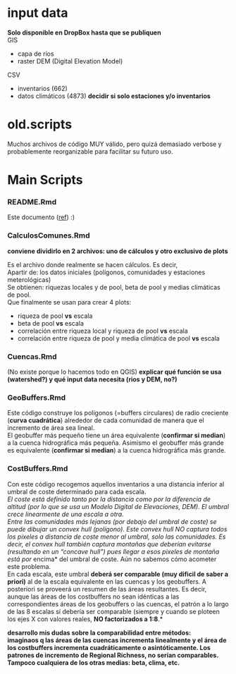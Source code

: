 # input data
**Solo disponible en DropBox hasta que se publiquen**  
GIS  

- capa de ríos
- raster DEM (Digital Elevation Model)

CSV  

- inventarios (662)
- datos climáticos (4873) **decidir si solo estaciones y/o inventarios**

# old.scripts
Muchos archivos de código MUY válido, pero quizá demasiado verbose y probablemente reorganizable para facilitar su futuro uso.

# Main Scripts
### README.Rmd
Este documento ([ref](https://imgs.xkcd.com/comics/self_description.png)) :)

### CalculosComunes.Rmd
**conviene dividirlo en 2 archivos: uno de cálculos y otro exclusivo de plots**  

Es el archivo donde realmente se hacen cálculos. Es decir,  
Apartir de: los datos iniciales (polígonos, comunidades y estaciones meterológicas)  
Se obtienen: riquezas locales y de pool, beta de pool y medias climáticas de pool.  
Que finalmente se usan para crear 4 plots:

- riqueza de pool **vs** escala
- beta de pool **vs** escala
- correlación entre riqueza local y riqueza de pool **vs** escala
- correlación entre riqueza de pool y media climática de pool **vs** escala

### Cuencas.Rmd
(No existe porque lo hacemos todo en QGIS)
**explicar qué función se usa (watershed?) y qué input data necesita (rios y DEM, no?)**

### GeoBuffers.Rmd
Este código construye los polígonos (=buffers circulares) de radio creciente (**curva cuadrática**) alrededor de cada comunidad de manera que el incremento de área sea lineal.  
El geobuffer más pequeño tiene un área equivalente (**confirmar si median**) a la cuenca hidrográfica más pequeña. Asimismo el geobuffer más grande es equivalente (**confirmar si median**) a la cuenca hidrográfica más grande.

### CostBuffers.Rmd
Con este código recogemos aquellos inventarios a una distancia inferior al umbral de coste determinado para cada escala.  
*El coste está definido tanto por la distancia como por la diferencia de altitud (por lo que se usa un Modelo Digital de Elevaciones, DEM). El umbral crece linearmente de una escala a otra.  
Entre las comunidades más lejanas (por debajo del umbral de coste) se puede dibujar un convex hull (polígono). Este convex hull NO captura todos los pixeles a distancia de coste menor al umbral, solo las comunidades. Es decir, el convex hull también captura montañas que deberían evitarse (resultando en un "concave hull") pues llegar a esos pixeles de montaña está por *encima* del umbral de coste. Aún no sabemos cómo acometer este problema.  
En cada escala, este umbral **deberá ser comparable (muy dificil de saber a priori)** al de la escala equivalente en las cuencas y los geobuffers. A posteriori se proveerá un resumen de las áreas resultantes. Es decir, aunque las áreas de los costbuffers no sean idénticas a las correspondientes áreas de los geobuffers o las cuencas, el patrón a lo largo de las 8 escalas sí debería ser comparable (siempre y cuando se ploteen los ejes X con valores reales, **NO factorizados a 1:8**.*  

**desarrollo mis dudas sobre la comparabilidad entre métodos:  
imaginaos q las áreas de las cuencas incrementa linealmente y el área de los costbuffers incrementa cuadráticamente o asintóticamente. Los patrones de incremento de Regional Richness, no serían comparables. Tampoco cualquiera de los otras medias: beta, clima, etc.**
